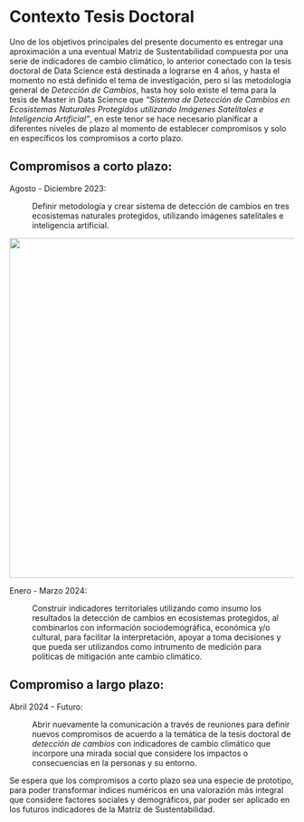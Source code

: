 # Contexto Tesis Doctoral

Uno de los objetivos principales del presente documento es entregar una aproximación a una eventual Matriz de Sustentabilidad compuesta por una serie de indicadores de cambio climático, lo anterior conectado con la tesis doctoral de Data Science está destinada a lograrse en 4 años, y hasta el momento no está definido el tema de investigación, pero si las metodología general de *Detección de Cambios*, hasta hoy solo existe el tema para la tesis de Master in Data Science que *"Sistema de Detección de Cambios en Ecosistemas Naturales Protegidos utilizando Imágenes Satelitales e Inteligencia Artificial"*, en este tenor se hace necesario planificar a diferentes niveles de plazo al momento de establecer compromisos y solo en específicos los compromisos a corto plazo.

## Compromisos a corto plazo:

Agosto - Diciembre 2023:

:   Definir metodología y crear sistema de detección de cambios en tres ecosistemas naturales protegidos, utilizando imágenes satelitales e inteligencia artificial.

![](images/areas_ambiental.png){fig-align="center" width="600"}

Enero - Marzo 2024:

:   Construir indicadores territoriales utilizando como insumo los resultados la detección de cambios en ecosistemas protegidos, al combinarlos con información sociodemográfica, económica y/o cultural, para facilitar la interpretación, apoyar a toma decisiones y que pueda ser utilizandos como intrumento de medición para políticas de mitigación ante cambio climático.

## Compromiso a largo plazo:

Abril 2024 - Futuro:

:   Abrir nuevamente la comunicación a través de reuniones para definir nuevos compromisos de acuerdo a la temática de la tesis doctoral de *detección de cambios* con indicadores de cambio climático que incorpore una mirada social que considere los impactos o consecuencias en la personas y su entorno.

Se espera que los compromisos a corto plazo sea una especie de prototipo, para poder transformar índices numéricos en una valorazión más integral que considere factores sociales y demográficos, par poder ser aplicado en los futuros indicadores de la Matriz de Sustentabilidad.
